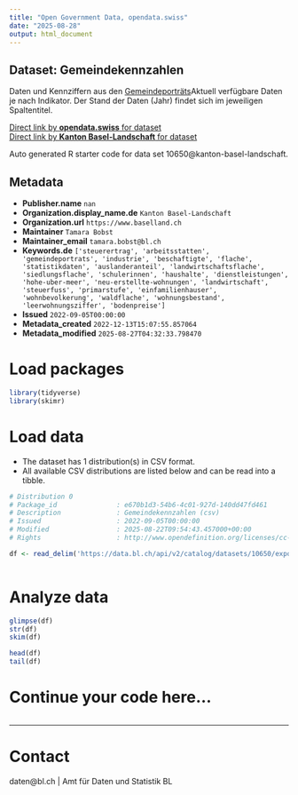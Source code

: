```yaml
---
title: "Open Government Data, opendata.swiss"
date: "2025-08-28"
output: html_document
---
```


## Dataset: Gemeindekennzahlen

Daten und Kennziffern aus den [Gemeindeporträts](https://gemeindeportraets.bl.ch)Aktuell verfügbare Daten je nach Indikator. Der Stand der Daten (Jahr) findet sich im jeweiligen Spaltentitel.

[Direct link by **opendata.swiss** for dataset](https://opendata.swiss/de/dataset/gemeindekennzahlen-2022)<br>
[Direct link by **Kanton Basel-Landschaft** for dataset](https://data.bl.ch/explore/dataset/10650/)

Auto generated R starter code for data set 10650@kanton-basel-landschaft.

## Metadata

- **Publisher.name** `nan`
- **Organization.display_name.de** `Kanton Basel-Landschaft`
- **Organization.url** `https://www.baselland.ch`
- **Maintainer** `Tamara Bobst`
- **Maintainer_email** `tamara.bobst@bl.ch`
- **Keywords.de** `['steuerertrag', 'arbeitsstatten', 'gemeindeportrats', 'industrie', 'beschaftigte', 'flache', 'statistikdaten', 'auslanderanteil', 'landwirtschaftsflache', 'siedlungsflache', 'schulerinnen', 'haushalte', 'dienstleistungen', 'hohe-uber-meer', 'neu-erstellte-wohnungen', 'landwirtschaft', 'steuerfuss', 'primarstufe', 'einfamilienhauser', 'wohnbevolkerung', 'waldflache', 'wohnungsbestand', 'leerwohnungsziffer', 'bodenpreise']`
- **Issued** `2022-09-05T00:00:00`
- **Metadata_created** `2022-12-13T15:07:55.857064`
- **Metadata_modified** `2025-08-27T04:32:33.798470`


# Load packages

```r

library(tidyverse)
library(skimr)

```

# Load data

-   The dataset has 1 distribution(s) in CSV format.
-   All available CSV distributions are listed below and can be read into a tibble.

```r

# Distribution 0
# Package_id               : e670b1d3-54b6-4c01-927d-140dd47fd461
# Description              : Gemeindekennzahlen (csv)
# Issued                   : 2022-09-05T00:00:00
# Modified                 : 2025-08-22T09:54:43.457000+00:00
# Rights                   : http://www.opendefinition.org/licenses/cc-by/

df <- read_delim('https://data.bl.ch/api/v2/catalog/datasets/10650/exports/csv?use_labels=true')



```

# Analyze data

```r

glimpse(df)
str(df)
skim(df)

head(df)
tail(df)

```

# Continue your code here...

```r

```

------------------------------------------------------------------------

# Contact

daten@bl.ch | Amt für Daten und Statistik BL

